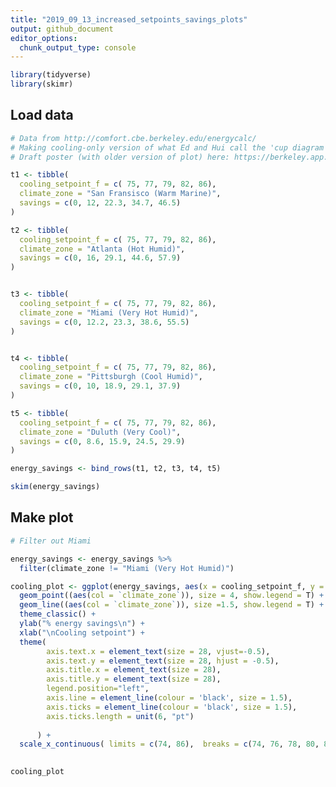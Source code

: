 ```yaml
---
title: "2019_09_13_increased_setpoints_savings_plots"
output: github_document
editor_options: 
  chunk_output_type: console
---
```


```r
library(tidyverse)
library(skimr)

```

## Load data

```r
# Data from http://comfort.cbe.berkeley.edu/energycalc/
# Making cooling-only version of what Ed and Hui call the 'cup diagram'
# Draft poster (with older version of plot) here: https://berkeley.app.box.com/folder/86777141745

t1 <- tibble(
  cooling_setpoint_f = c( 75, 77, 79, 82, 86),
  climate_zone = "San Fransisco (Warm Marine)", 
  savings = c(0, 12, 22.3, 34.7, 46.5)
)

t2 <- tibble(
  cooling_setpoint_f = c( 75, 77, 79, 82, 86),
  climate_zone = "Atlanta (Hot Humid)", 
  savings = c(0, 16, 29.1, 44.6, 57.9)
)


t3 <- tibble(
  cooling_setpoint_f = c( 75, 77, 79, 82, 86),
  climate_zone = "Miami (Very Hot Humid)", 
  savings = c(0, 12.2, 23.3, 38.6, 55.5)
)


t4 <- tibble(
  cooling_setpoint_f = c( 75, 77, 79, 82, 86),
  climate_zone = "Pittsburgh (Cool Humid)", 
  savings = c(0, 10, 18.9, 29.1, 37.9)
)

t5 <- tibble(
  cooling_setpoint_f = c( 75, 77, 79, 82, 86),
  climate_zone = "Duluth (Very Cool)", 
  savings = c(0, 8.6, 15.9, 24.5, 29.9)
)

energy_savings <- bind_rows(t1, t2, t3, t4, t5)

skim(energy_savings)

```

## Make plot


```r
# Filter out Miami

energy_savings <- energy_savings %>%
  filter(climate_zone != "Miami (Very Hot Humid)")
```


```r
cooling_plot <- ggplot(energy_savings, aes(x = cooling_setpoint_f, y = savings)) + 
  geom_point((aes(col = `climate_zone`)), size = 4, show.legend = T) + 
  geom_line((aes(col = `climate_zone`)), size =1.5, show.legend = T) + 
  theme_classic() +
  ylab("% energy savings\n") + 
  xlab("\nCooling setpoint") + 
  theme(
        axis.text.x = element_text(size = 28, vjust=-0.5),
        axis.text.y = element_text(size = 28, hjust = -0.5),  
        axis.title.x = element_text(size = 28),
        axis.title.y = element_text(size = 28),
        legend.position="left",
        axis.line = element_line(colour = 'black', size = 1.5),
        axis.ticks = element_line(colour = 'black', size = 1.5),
        axis.ticks.length = unit(6, "pt")
        
      ) +
  scale_x_continuous( limits = c(74, 86),  breaks = c(74, 76, 78, 80, 82, 84, 86),  sec.axis = sec_axis(~(.-32)*(5/9), name = ""))
  

cooling_plot

```

